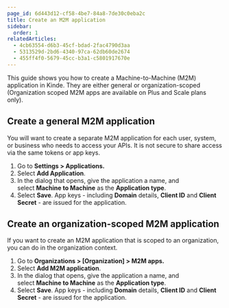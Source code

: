 ```yaml
---
page_id: 6d443d12-cf58-4be7-84a8-7de30c0eba2c
title: Create an M2M application
sidebar:
  order: 1
relatedArticles:
  - 4cb63554-d6b3-45cf-bdad-2fac4790d3aa
  - 5313529d-2bd6-4340-97ca-62db60de2674
  - 455ff4f0-5679-45cc-b3a1-c5801917670e
---
```


This guide shows you how to create a Machine-to-Machine (M2M) application in Kinde. They are either general or organization-scoped (Organization scoped M2M apps are available on Plus and Scale plans only).

## Create a general M2M application

You will want to create a separate M2M application for each user, system, or business who needs to access your APIs. It is not secure to share access via the same tokens or app keys.

1. Go to **Settings > Applications.**
2. Select **Add Application**.
3. In the dialog that opens, give the application a name, and select **Machine to Machine** as the **Application type**.
4. Select **Save**. App keys - including **Domain** details, **Client ID** and **Client Secret** - are issued for the application.

## Create an organization-scoped M2M application

If you want to create an M2M application that is scoped to an organization, you can do in the organization context.

1. Go to **Organizations > [Organization] > M2M apps.**
2. Select **Add M2M application**.
3. In the dialog that opens, give the application a name, and select **Machine to Machine** as the **Application type**.
4. Select **Save**. App keys - including **Domain** details, **Client ID** and **Client Secret** - are issued for the application.
